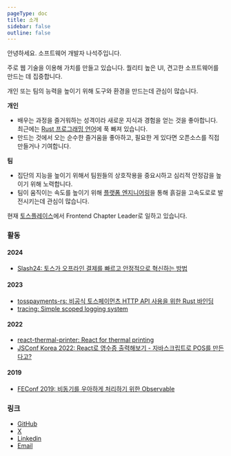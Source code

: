 ```yaml
---
pageType: doc
title: 소개
sidebar: false
outline: false
---
```


안녕하세요. 소프트웨어 개발자 나석주입니다.

주로 웹 기술을 이용해 가치를 만들고 있습니다. 퀄리티 높은 UI, 견고한 소프트웨어를 만드는 데 집중합니다.

개인 또는 팀의 능력을 높이기 위해 도구와 환경을 만드는데 관심이 많습니다.

**개인**
- 배우는 과정을 즐거워하는 성격이라 새로운 지식과 경험을 얻는 것을 좋아합니다. 최근에는 [Rust 프로그래밍 언어](https://www.rust-lang.org/)에 푹 빠져 있습니다.
- 만드는 것에서 오는 순수한 즐거움을 좋아하고, 필요한 게 있다면 오픈소스를 직접 만들거나 기여합니다.

**팀**
- 집단의 지능을 높이기 위해서 팀원들의 상호작용을 중요시하고 심리적 안정감을 높이기 위해 노력합니다.
- 팀이 움직이는 속도를 높이기 위해 [플랫폼 엔지니어링](https://learn.microsoft.com/ko-kr/platform-engineering/what-is-platform-engineering)을 통해 흙길을 고속도로로 발전시키는데 관심이 많습니다.

현재 [토스플레이스](https://tossplace.com)에서 Frontend Chapter Leader로 일하고 있습니다.


### 활동

#### 2024

- [Slash24: 토스가 오프라인 결제를 빠르고 안정적으로 혁신하는 방법](https://toss.im/slash-24/sessions/4)

#### 2023

- [tosspayments-rs: 비공식 토스페이먼츠 HTTP API 사용을 위한 Rust 바인딩](https://github.com/seokju-na/tosspayments-rs)
- [tracing: Simple scoped logging system](https://github.com/seokju-na/tracing)

#### 2022

- [react-thermal-printer: React for thermal printing](https://github.com/seokju-na/react-thermal-printer)
- [JSConf Korea 2022: React로 영수증 출력해보기 - 자바스크립트로 POS를 만든다고?](https://slides.com/seokjume/react-thermal-print)

#### 2019

- [FEConf 2019: 비동기를 우아하게 처리하기 위한 Observable](https://slides.com/seokjume/observable)


### 링크

- [GitHub](https://github.com/seokju-na)
- [X](https://x.com/seokjume)
- [Linkedin](https://www.linkedin.com/in/seokjume)
- [Email](mailto:seokju.me@gmail.com)

